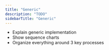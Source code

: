 ```yaml
---
title: "Generic"
description: "TODO"
sidebarTitle: "Generic"
---
```


- Explain generic implementation
- Show sequence charts
- Organize everything around 3 key processes